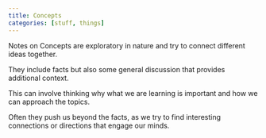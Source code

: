 ```yaml
---
title: Concepts
categories: [stuff, things]
---
```


Notes on Concepts are exploratory in nature and try to connect different ideas together.

They include facts but also some general discussion that provides additional context.

This can involve thinking why what we are learning is important and how we can approach
the topics.

Often they push us beyond the facts, as we try to find interesting connections or 
directions that engage our minds.
